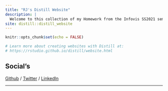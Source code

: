 ```yaml
---
title: "RJ's Distill Website"
description: |
  Welcome to this collection of my Homework from the Infovis SS2021 seminar. I hope that you can find something that will help you with your own homework.
site: distill::distill_website
---
```


```r
knitr::opts_chunk$set(echo = FALSE)

# Learn more about creating websites with Distill at:
# https://rstudio.github.io/distill/website.html

```

Social's
---

[Github](https://github.com/RobinJakobitz) /
[Twitter](https://twitter.com/jmain_r) /
[LinkedIn](https://de.linkedin.com/)

---
